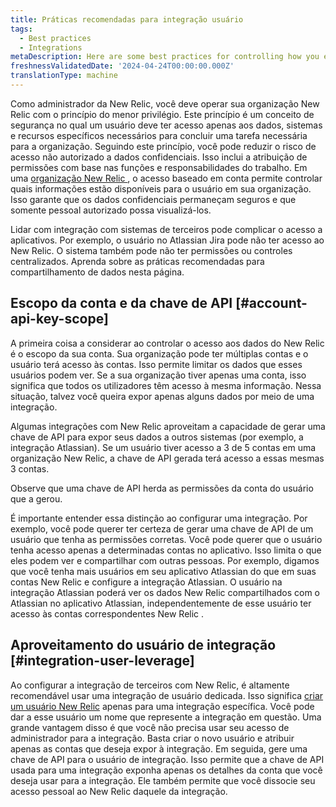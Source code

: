 ```yaml
---
title: Práticas recomendadas para integração usuário
tags:
  - Best practices
  - Integrations
metaDescription: Here are some best practices for controlling how you expose your New Relic data when you're using an integration.
freshnessValidatedDate: '2024-04-24T00:00:00.000Z'
translationType: machine
---
```


Como administrador da New Relic, você deve operar sua organização New Relic com o princípio do menor privilégio. Este princípio é um conceito de segurança no qual um usuário deve ter acesso apenas aos dados, sistemas e recursos específicos necessários para concluir uma tarefa necessária para a organização. Seguindo este princípio, você pode reduzir o risco de acesso não autorizado a dados confidenciais. Isso inclui a atribuição de permissões com base nas funções e responsabilidades do trabalho. Em uma [organização New Relic ](/docs/accounts/accounts-billing/account-structure/new-relic-account-structure/), o acesso baseado em conta permite controlar quais informações estão disponíveis para o usuário em sua organização. Isso garante que os dados confidenciais permaneçam seguros e que somente pessoal autorizado possa visualizá-los.

Lidar com integração com sistemas de terceiros pode complicar o acesso a aplicativos. Por exemplo, o usuário no Atlassian Jira pode não ter acesso ao New Relic. O sistema também pode não ter permissões ou controles centralizados. Aprenda sobre as práticas recomendadas para compartilhamento de dados nesta página.

## Escopo da conta e da chave de API [#account-api-key-scope]

A primeira coisa a considerar ao controlar o acesso aos dados do New Relic é o escopo da sua conta. Sua organização pode ter múltiplas contas e o usuário terá acesso às contas. Isso permite limitar os dados que esses usuários podem ver. Se a sua organização tiver apenas uma conta, isso significa que todos os utilizadores têm acesso à mesma informação. Nessa situação, talvez você queira expor apenas alguns dados por meio de uma integração.

Algumas integrações com New Relic aproveitam a capacidade de gerar uma chave de API para expor seus dados a outros sistemas (por exemplo, a integração Atlassian). Se um usuário tiver acesso a 3 de 5 contas em uma organização New Relic, a chave de API gerada terá acesso a essas mesmas 3 contas.

<Callout variant="important">
  Observe que uma chave de API herda as permissões da conta do usuário que a gerou.
</Callout>

É importante entender essa distinção ao configurar uma integração. Por exemplo, você pode querer ter certeza de gerar uma chave de API de um usuário que tenha as permissões corretas. Você pode querer que o usuário tenha acesso apenas a determinadas contas no aplicativo. Isso limita o que eles podem ver e compartilhar com outras pessoas. Por exemplo, digamos que você tenha mais usuários em seu aplicativo Atlassian do que em suas contas New Relic e configure a integração Atlassian. O usuário na integração Atlassian poderá ver os dados New Relic compartilhados com o Atlassian no aplicativo Atlassian, independentemente de esse usuário ter acesso às contas correspondentes New Relic .

## Aproveitamento do usuário de integração [#integration-user-leverage]

Ao configurar a integração de terceiros com New Relic, é altamente recomendável usar uma integração de usuário dedicada. Isso significa [criar um usuário New Relic](/docs/accounts/accounts-billing/new-relic-one-user-management/user-permissions/) apenas para uma integração específica. Você pode dar a esse usuário um nome que represente a integração em questão. Uma grande vantagem disso é que você não precisa usar seu acesso de administrador para a integração. Basta criar o novo usuário e atribuir apenas as contas que deseja expor à integração. Em seguida, gere uma chave de API para o usuário de integração. Isso permite que a chave de API usada para uma integração exponha apenas os detalhes da conta que você deseja usar para a integração. Ele também permite que você dissocie seu acesso pessoal ao New Relic daquele da integração.